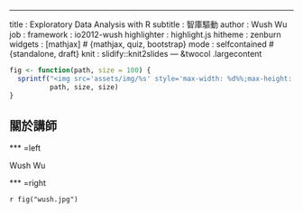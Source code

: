 ---
title       : Exploratory Data Analysis with R
subtitle    : 智庫驅動
author      : Wush Wu
job         : 
framework   : io2012-wush
highlighter : highlight.js
hitheme     : zenburn
widgets     : [mathjax]            # {mathjax, quiz, bootstrap}
mode        : selfcontained # {standalone, draft}
knit        : slidify::knit2slides
--- &twocol .largecontent

```r
fig <- function(path, size = 100) {
  sprintf("<img src='assets/img/%s' style='max-width: %d%%;max-height: %d%%'></img>", 
          path, size, size)
}
```

## 關於講師

*** =left

Wush Wu

*** =right

`r fig("wush.jpg")`